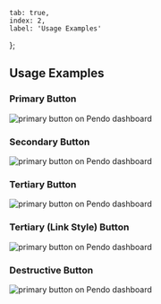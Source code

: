     tab: true,
    index: 2,
    label: 'Usage Examples'
};

## Usage Examples

### Primary Button

![primary button on Pendo dashboard](./images/primary.png)

### Secondary Button

![primary button on Pendo dashboard](./images/secondary.png)

### Tertiary Button

![primary button on Pendo dashboard](./images/tertiary.png)

### Tertiary (Link Style) Button

![primary button on Pendo dashboard](./images/link.png)

### Destructive Button

![primary button on Pendo dashboard](./images/destructive.png)
